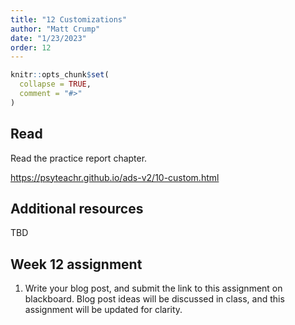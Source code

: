```yaml
---
title: "12 Customizations"
author: "Matt Crump"
date: "1/23/2023"
order: 12
---
```


```r
knitr::opts_chunk$set(
  collapse = TRUE,
  comment = "#>"
)
```

## Read

Read the practice report chapter.

<https://psyteachr.github.io/ads-v2/10-custom.html>

## Additional resources

TBD


## Week 12 assignment

1. Write your blog post, and submit the link to this assignment on blackboard. Blog post ideas will be discussed in class, and this assignment will be updated for clarity.
